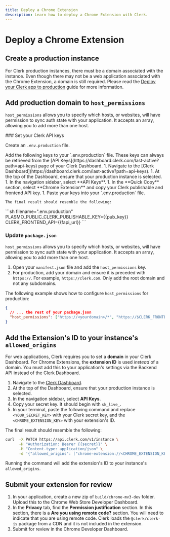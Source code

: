 ```yaml
---
title: Deploy a Chrome Extension
description: Learn how to deploy a Chrome Extension with Clerk.
---
```


# Deploy a Chrome Extension

## Create a production instance

For Clerk production instances, there must be a domain associated with the instance. Even though there may not be a web application associated with the Chrome Extension, a domain is still required. Please read the [Deploy your Clerk app to production](/docs/deployments/overview) guide for more information.

## Add production domain to `host_permissions`

`host_permissions` allows you to specify which hosts, or websites, will have permission to sync auth state with your application. It accepts an array, allowing you to add more than one host.

<Steps>
  ### Set your Clerk API keys

  Create an `.env.production` file.

  <SignedIn>
    Add the following keys to your `.env.production` file. These keys can always be retrieved from the [API Keys](https://dashboard.clerk.com/last-active?path=api-keys) page of your Clerk Dashboard.
  </SignedIn>

  <SignedOut>
    1. Navigate to the [Clerk Dashboard](https://dashboard.clerk.com/last-active?path=api-keys).
    1. At the top of the Dashboard, ensure that your production instance is selected.
    1. In the navigation sidebar, select **API Keys**.
    1. In the **Quick Copy** section, select **Chrome Extension** and copy your Clerk publishable and frontend API key.
    1. Paste your keys into your `.env.production` file.

    The final result should resemble the following:
  </SignedOut>

  <InjectKeys>
    ```sh filename=".env.production"
    PLASMO_PUBLIC_CLERK_PUBLISHABLE_KEY={{pub_key}}
    CLERK_FRONTEND_API={{fapi_url}}
    ```
  </InjectKeys>

  ### Update `package.json`

  `host_permissions` allows you to specify which hosts, or websites, will have permission to sync auth state with your application. It accepts an array, allowing you to add more than one host.

  1. Open your `manifest.json` file and add the `host_permissions` key.
  1. For production, add your domain and ensure it is preceded with `https://`. For example, `https://clerk.com`. Only add the root domain and not any subdomains.

  The following example shows how to configure `host_permissions` for production:

  ```json filename="/package.json" {5-7}
  {
    // ... the rest of your package.json
    "host_permissions": ["https://<yourdomain>/*", "https://$CLERK_FRONTEND_API/*"]
  }
  ```
</Steps>

## Add the Extension's ID to your instance's `allowed_origins`

For web applications, Clerk requires you to set a **domain** in your Clerk Dashboard. For Chrome Extensions, the **extension ID** is used _instead_ of a domain. You must add this to your application's settings via the Backend API instead of the Clerk Dashboard.

1. Navigate to the [Clerk Dashboard](https://dashboard.clerk.com/last-active?path=api-keys).
1. At the top of the Dashboard, ensure that your production instance is selected.
1. In the navigation sidebar, select **API Keys**.
1. Copy your secret key. It should begin with `sk_live_`.
1. In your terminal, paste the following command and replace `<YOUR_SECRET_KEY>` with your Clerk secret key, and the `<CHROME_EXTENSION_KEY>` with your extension's ID.

The final result should resemble the following:

```bash filename="terminal"
curl  -X PATCH https://api.clerk.com/v1/instance \
      -H "Authorization: Bearer {{secret}}" \
      -H "Content-type: application/json" \
      -d '{"allowed_origins": ["chrome-extension://<CHROME_EXTENSION_KEY>"]}'
```

Running the command will add the extension's ID to your instance's `allowed_origins`.

## Submit your extension for review

1. In your application, create a new zip of `build/chrome-mv3-dev` folder. Upload this to the Chrome Web Store Developer Dashboard.
1. In the **Privacy** tab, find the **Permission justification** section. In this section, there is a **Are you using remote code?** section. You will need to indicate that you are using remote code. Clerk loads the `@clerk/clerk-js` package from a CDN and it is not included in the extension.
1. Submit for review in the Chrome Developer Dashboard.
